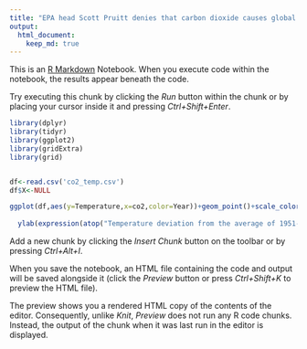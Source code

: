```yaml
---
title: "EPA head Scott Pruitt denies that carbon dioxide causes global warming"
output:
  html_document:
    keep_md: true
---
```



This is an [R Markdown](http://rmarkdown.rstudio.com) Notebook. When you execute code within the notebook, the results appear beneath the code. 

Try executing this chunk by clicking the *Run* button within the chunk or by placing your cursor inside it and pressing *Ctrl+Shift+Enter*. 

```r
library(dplyr)
library(tidyr)
library(ggplot2)
library(gridExtra)
library(grid)


df<-read.csv('co2_temp.csv')
df$X<-NULL

ggplot(df,aes(y=Temperature,x=co2,color=Year))+geom_point()+scale_color_gradient(low="blue", high="red") +   ggtitle(expression(atop("EPA head Scott Pruitt denies that carbon dioxide causes global warming", atop(italic("Temperature vs CO2 concentration - 1975 to 2005"), ""))))+ xlab("CO2 molfrac (ppm) observed in Hawai") +
  
  ylab(expression(atop("Temperature deviation from the average of 1951-1975", atop(italic("T(Celsius) for latitude between (0°-30°North)"), ""))))
```

Add a new chunk by clicking the *Insert Chunk* button on the toolbar or by pressing *Ctrl+Alt+I*.

When you save the notebook, an HTML file containing the code and output will be saved alongside it (click the *Preview* button or press *Ctrl+Shift+K* to preview the HTML file).

The preview shows you a rendered HTML copy of the contents of the editor. Consequently, unlike *Knit*, *Preview* does not run any R code chunks. Instead, the output of the chunk when it was last run in the editor is displayed.
